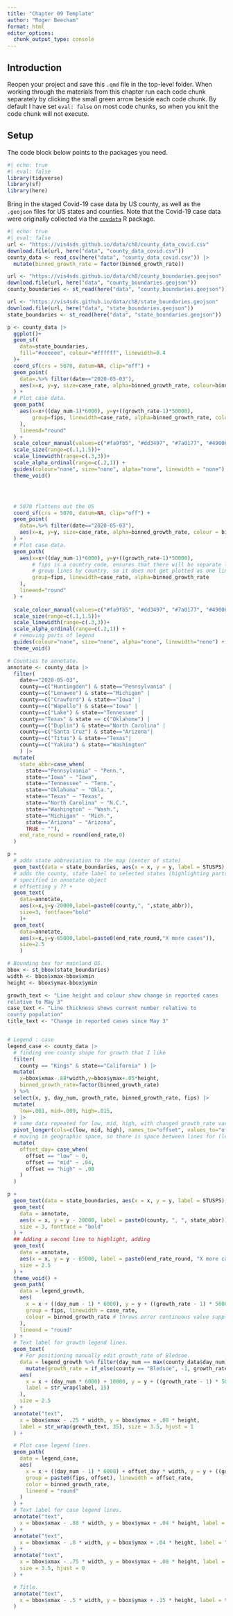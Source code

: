 ---
title: "Chapter 09 Template"
author: "Roger Beecham"
format: html
editor_options: 
  chunk_output_type: console
---

## Introduction

Reopen your project and save this `.qmd` file in the top-level folder. When working through the materials from this chapter run each code chunk separately by clicking the small green arrow beside each code chunk. By default I have set `eval: false` on most code chunks, so when you knit the code chunk will not execute.


## Setup

The code block below points to the packages you need. 

```{r}
#| echo: true
#| eval: false
library(tidyverse) 
library(sf)
library(here)
```

Bring in the staged Covid-19 case data by US county, as well as the `.geojson` files for US states and counties. Note that the Covid-19 case data were originally collected via the [`covdata`](https://kjhealy.github.io/covdata/) R package.

```{r}
#| echo: true
#| eval: false
url <- "https://vis4sds.github.io/data/ch8/county_data_covid.csv"
download.file(url, here("data", "county_data_covid.csv"))
county_data <- read_csv(here("data", "county_data_covid.csv")) |> 
  mutate(binned_growth_rate = factor(binned_growth_rate))

url <- "https://vis4sds.github.io/data/ch8/county_boundaries.geojson"
download.file(url, here("data", "county_boundaries.geojson"))
county_boundaries <- st_read(here("data", "county_boundaries.geojson"))  

url <- "https://vis4sds.github.io/data/ch8/state_boundaries.geojson" 
download.file(url, here("data", "state_boundaries.geojson"))              
state_boundaries <- st_read(here("data", "state_boundaries.geojson"))  
```


```{r}
p <- county_data |> 
  ggplot()+
  geom_sf(
    data=state_boundaries, 
    fill="#eeeeee", colour="#ffffff", linewidth=0.4
  )+ 
  coord_sf(crs = 5070, datum=NA, clip="off") +
  geom_point(
    data=.%>% filter(date=="2020-05-03"), 
    aes(x=x, y=y, size=case_rate, alpha=binned_growth_rate, colour=binned_growth_rate)
  ) +
  # Plot case data.
  geom_path(
    aes(x=x+((day_num-1)*6000), y=y+((growth_rate-1)*50000), 
        group=fips, linewidth=case_rate, alpha=binned_growth_rate, colour=binned_growth_rate
    ),
    lineend="round"
  ) +
  scale_colour_manual(values=c("#fa9fb5", "#dd3497", "#7a0177", "#49006a")) +
  scale_size(range=c(.1,1.5))+
  scale_linewidth(range=c(.3,3))+
  scale_alpha_ordinal(range=c(.2,1)) +
  guides(colour="none", size="none", alpha="none", linewidth = "none") +
  theme_void()




  # 5070 flattens out the US
  coord_sf(crs = 5070, datum=NA, clip="off") +
  geom_point(
    data=.%>% filter(date=="2020-05-03"), 
    aes(x=x, y=y, size=case_rate, alpha=binned_growth_rate, colour = binned_growth_rate)
  ) +
  # Plot case data.
  geom_path(
    aes(x=x+((day_num-1)*6000), y=y+((growth_rate-1)*50000), 
        # fips is a country code, ensures that there will be separate lines ->
        # group lines by country, so it does not get plotted as one line
        group=fips, linewidth=case_rate, alpha=binned_growth_rate
    ),
    lineend="round"
  ) +
  
  scale_colour_manual(values=c("#fa9fb5", "#dd3497", "#7a0177", "#49006a")) +
  scale_size(range=c(.1,1.5))+
  scale_linewidth(range=c(.3,3))+
  scale_alpha_ordinal(range=c(.2,1)) +
  # removing parts of legend
  guides(colour="none", size="none", alpha="none", linewidth="none") +
  theme_void()
```

```{r}
# Counties to annotate.
annotate <- county_data |>  
  filter(
    date=="2020-05-03",
    county==c("Huntingdon") & state=="Pennsylvania" |
    county==c("Lenawee") & state=="Michigan" |
    county==c("Crawford") & state=="Iowa" |
    county==c("Wapello") & state=="Iowa" |
    county==c("Lake") & state=="Tennessee" |
    county=="Texas" & state == c("Oklahoma") |
    county==c("Duplin") & state=="North Carolina" |
    county==c("Santa Cruz") & state=="Arizona"|
    county==c("Titus") & state=="Texas"|
    county==c("Yakima") & state=="Washington"
    ) |> 
  mutate(
    state_abbr=case_when(
      state=="Pennsylvania" ~ "Penn.",
      state=="Iowa" ~ "Iowa",
      state=="Tennessee" ~ "Tenn.",
      state=="Oklahoma" ~ "Okla.",
      state=="Texas" ~ "Texas",
      state=="North Carolina" ~ "N.C.",
      state=="Washington" ~ "Wash.",
      state=="Michigan" ~ "Mich.",
      state=="Arizona" ~ "Arizona",
      TRUE ~ ""),
    end_rate_round = round(end_rate,0)
  )
```


```{r}

  
p +   
  # adds state abbreviation to the map (center of state)
  geom_text(data = state_boundaries, aes(x = x, y = y, label = STUSPS), alpha = .8) +
  # adds the county, state label to selected states (highlighting parts of the map)
  # specified in annotate object
  # offsetting y ?? +
  geom_text(
    data=annotate, 
    aes(x=x,y=y-20000,label=paste0(county,", ",state_abbr)), 
    size=3, fontface="bold"
    )+
  geom_text(
    data=annotate, 
    aes(x=x,y=y-65000,label=paste0(end_rate_round,"X more cases")), 
    size=2.5
    )


```

```{r}
# Bounding box for mainland US.
bbox <- st_bbox(state_boundaries)
width <- bbox$xmax-bbox$xmin
height <- bbox$ymax-bbox$ymin
```



```{r}
growth_text <- "Line height and colour show change in reported cases 
relative to May 3"
case_text <- "Line thickness shows current number relative to 
county population"
title_text <- "Change in reported cases since May 3"


# Legend : case
legend_case <- county_data |>
  # finding one county shape for growth that I like
  filter(
    county == "Kings" & state=="California" ) |>
  mutate(
    x=bbox$xmax-.88*width,y=bbox$ymax+.05*height,
    binned_growth_rate=factor(binned_growth_rate)
  ) %>%
  select(x, y, day_num, growth_rate, binned_growth_rate, fips) |>
  mutate(
    low=.001, mid=.009, high=.015,
  ) |>
  # same data repeated for low, mid, high, with changed growth_rate var
  pivot_longer(cols=c(low, mid, high), names_to="offset", values_to="offset_rate") |>
  # moving in geographic space, so there is space between lines for (less, more cases)
  mutate(
    offset_day= case_when(
      offset == "low" ~ 0,
      offset == "mid" ~ .04,
      offset == "high" ~ .08
    )
  )

```



```{r}
p +
  geom_text(data = state_boundaries, aes(x = x, y = y, label = STUSPS), alpha = .8) +
  geom_text(
    data = annotate,
    aes(x = x, y = y - 20000, label = paste0(county, ", ", state_abbr)),
    size = 3, fontface = "bold"
  ) +
  ## Adding a second line to highlight, adding 
  geom_text(
    data = annotate,
    aes(x = x, y = y - 65000, label = paste0(end_rate_round, "X more cases")),
    size = 2.5
  ) +
  theme_void() +
  geom_path(
    data = legend_growth,
    aes(
      x = x + ((day_num - 1) * 6000), y = y + ((growth_rate - 1) * 50000),
      group = fips, linewidth = case_rate,
      colour = binned_growth_rate # throws error continuous value supplied to discrete
    ),
    lineend = "round"
  ) +
  # Text label for growth legend lines.
  geom_text(
    # For positioning manually edit growth_rate of Bledsoe.
    data = legend_growth %>% filter(day_num == max(county_data$day_num)) %>%
      mutate(growth_rate = if_else(county == "Bledsoe", -1, growth_rate)),
    aes(
      x = x + (day_num * 6000) + 10000, y = y + ((growth_rate - 1) * 50000),
      label = str_wrap(label, 15)
    ),
    size = 2.5
  ) +
  annotate("text",
    x = bbox$xmax - .25 * width, y = bbox$ymax + .08 * height,
    label = str_wrap(growth_text, 35), size = 3.5, hjust = 1
  ) +

  # Plot case legend lines.
  geom_path(
    data = legend_case,
    aes(
      x = x + ((day_num - 1) * 6000) + offset_day * width, y = y + ((growth_rate - 1) * 50000),
      group = paste0(fips, offset), linewidth = offset_rate, 
      color = binned_growth_rate, 
      lineend = "round"
    )
  ) +
  # Text label for case legend lines.
  annotate("text",
    x = bbox$xmax - .88 * width, y = bbox$ymax + .04 * height, label = "Less", size = 2.5
  ) +
  annotate("text",
    x = bbox$xmax - .8 * width, y = bbox$ymax + .04 * height, label = "More", size = 2.5
  ) +
  annotate("text",
    x = bbox$xmax - .75 * width, y = bbox$ymax + .08 * height, label = str_wrap(case_text, 35),
    size = 3.5, hjust = 0
  ) +

  # Title.
  annotate("text",
    x = bbox$xmax - .5 * width, y = bbox$ymax + .15 * height, label = title_text, size = 5
  ) 
```

